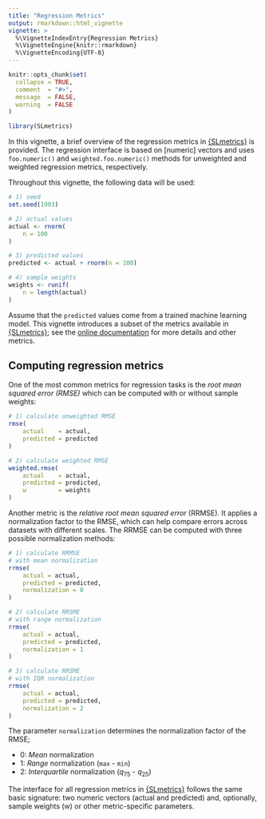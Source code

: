 ```yaml
---
title: "Regression Metrics"
output: rmarkdown::html_vignette
vignette: >
  %\VignetteIndexEntry{Regression Metrics}
  %\VignetteEngine{knitr::rmarkdown}
  %\VignetteEncoding{UTF-8}
---
```


```r
knitr::opts_chunk$set(
  collapse = TRUE,
  comment  = "#>",
  message  = FALSE,
  warning  = FALSE
)
```

```r
library(SLmetrics)
```

In this vignette, a brief overview of the regression metrics in [{SLmetrics}](https://github.com/serkor1/SLmetrics) is provided. The regression interface is based on [numeric] vectors and uses `foo.numeric()` and `weighted.foo.numeric()` methods for unweighted and weighted regression metrics, respectively.

Throughout this vignette, the following data will be used:

```r
# 1) seed
set.seed(1903)

# 2) actual values
actual <- rnorm(
    n = 100
)

# 3) predicted values
predicted <- actual + rnorm(n = 100)

# 4) sample weights
weights <- runif(
    n = length(actual)
)
```

Assume that the `predicted` values come from a trained machine learning model. This vignette introduces a subset of the metrics available in [{SLmetrics}](https://github.com/serkor1/SLmetrics); see the [online documentation](https://slmetrics-docs.gitbook.io/v1) for more details and other metrics.

## Computing regression metrics

One of the most common metrics for regression tasks is the *root mean squared error (RMSE)* which can be computed with or without sample weights:

```r
# 1) calculate unweighted RMSE
rmse(
    actual    = actual,
    predicted = predicted
)

# 2) calculate weighted RMSE
weighted.rmse(
    actual    = actual,
    predicted = predicted,
    w         = weights
)
```

Another metric is the *relative root mean squared error* (RRMSE). It applies a normalization factor to the RMSE, which can help compare errors across datasets with different scales. The RRMSE can be computed with three possible normalization methods:

```r
# 1) calculate RRMSE
# with mean normalization
rrmse(
    actual = actual,
    predicted = predicted,
    normalization = 0
)

# 2) calculate RRSME
# with range normalization
rrmse(
    actual = actual,
    predicted = predicted,
    normalization = 1
)

# 3) calculate RRSME
# with IQR normalization
rrmse(
    actual = actual,
    predicted = predicted,
    normalization = 2
)
```

The parameter `normalization` determines the normalization factor of the RMSE;

* 0: *Mean* normalization
* 1: *Range* normalization (`max` - `min`)
* 2: *Interquartile* normalization ($q_{75}$ - $q_{25}$)

The interface for all regression metrics in [{SLmetrics}](https://github.com/serkor1/SLmetrics) follows the same basic signature: two numeric vectors (actual and predicted) and, optionally, sample weights (w) or other metric-specific parameters.